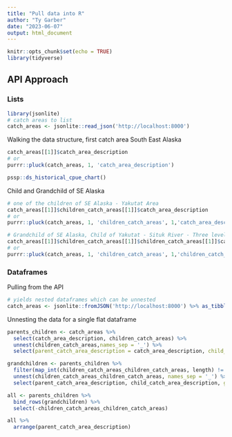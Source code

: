 ```yaml
---
title: "Pull data into R"
author: "Ty Garber"
date: "2023-06-07"
output: html_document
---
```


```r
knitr::opts_chunk$set(echo = TRUE)
library(tidyverse)
```


## API Approach
### Lists
```r
library(jsonlite)
# catch areas to list
catch_areas <- jsonlite::read_json('http://localhost:8000')
```

Walking the data structure, first catch area South East Alaska
```r
catch_areas[[1]]$catch_area_description
# or
purrr::pluck(catch_areas, 1, 'catch_area_description')

pssp::ds_historical_cpue_chart()
```

Child and Grandchild of SE Alaska
```r
# one of the children of SE Alaska - Yakutat Area
catch_areas[[1]]$children_catch_areas[[1]]$catch_area_description
# or
purrr::pluck(catch_areas, 1, 'children_catch_areas', 1,'catch_area_description')

# Grandchild of SE Alaska, Child of Yakutat - Situk River - Three levels down
catch_areas[[1]]$children_catch_areas[[1]]$children_catch_areas[[1]]$catch_area_description
# or
purrr::pluck(catch_areas, 1, 'children_catch_areas', 1,'children_catch_areas', 1, 'catch_area_description')

```

### Dataframes

Pulling from the API
```r
# yields nested dataframes which can be unnested
catch_areas <- jsonlite::fromJSON('http://localhost:8000') %>% as_tibble()

```

Unnesting the data for a single flat dataframe
```r
parents_children <- catch_areas %>%
  select(catch_area_description, children_catch_areas) %>%
  unnest(children_catch_areas,names_sep = '_') %>%
  select(parent_catch_area_description = catch_area_description, child_catch_area_description = children_catch_areas_catch_area_description, children_catch_areas_children_catch_areas)

grandchildren <- parents_children %>%
  filter(map_int(children_catch_areas_children_catch_areas, length) != 0) %>%
  unnest(children_catch_areas_children_catch_areas, names_sep = '_') %>%
  select(parent_catch_area_description, child_catch_area_description, grand_child_catch_area_description = children_catch_areas_children_catch_areas_catch_area_description)

all <- parents_children %>%
  bind_rows(grandchildren) %>%
  select(-children_catch_areas_children_catch_areas)

all %>%
  arrange(parent_catch_area_description)

```


